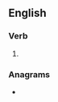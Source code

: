 ==English==

===Verb===
{{head|en|present participle}}

# {{present participle of|hibernate|lang=en|nocat=1}}

===Anagrams===
* {{anagrams|en|breathing in|inbreathing}}